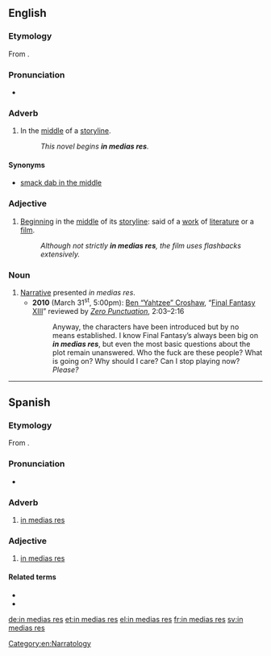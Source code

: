 ==English==
{{wikipedia}}
===Etymology===
From {{etyl|la}} ''{{l|la|in}} {{l|la|medias}} {{l|la|res}}''.

===Pronunciation===
* {{IPA|/ɪn ˌmiːdɪəs ˈreɪz/|}}

===Adverb===
{{en-adv|head=[[in]] [[medias]] [[res]]|-}}

# In the [[middle]] of a [[storyline]].
#: ''This novel begins '''in medias res'''.''

====Synonyms====
* [[smack dab in the middle]]

===Adjective===
{{en-adj|head=[[in]] [[medias]] [[res]]|-}}

# [[begin|Beginning]] in the [[middle]] of its [[storyline]]: said of a [[work]] of [[literature]] or a [[film]].
#: ''Although not strictly '''in medias res''', the film uses flashbacks extensively.''

===Noun===
{{en-noun|head=[[in]] [[medias]] [[res]]|-}}


# [[narrative|Narrative]] presented ''in medias res''.
#* '''2010''' (March 31<sup>st</sup>, 5:00pm): <span class="plainlinks">[http://www.escapistmagazine.com/profiles/view/Yahtzee%20Croshaw Ben “Yahtzee” Croshaw], “[http://www.escapistmagazine.com/videos/view/zero-punctuation/1569-Final-Fantasy-XIII Final Fantasy XIII]” reviewed by ''[http://www.escapistmagazine.com/videos/view/zero-punctuation Zero Punctuation]</span>'', 2:03–2:16
#*: Anyway, the characters have been introduced but by no means established. I know Final Fantasy’s always been big on '''''in medias res''''', but even the most basic questions about the plot remain unanswered. Who the fuck are these people? What is going on? Why should I care? Can I stop playing now? ''Please?''

[[Category:en:Narratology]]

----

==Spanish==
{{wikipedia|lang=es}}
===Etymology===
From {{etyl|la|es}} {{term|in|lang=la}} {{term|media|lang=la}} {{term|res|lang=la|lit=into the middle of things}}.

===Pronunciation===
* {{IPA|/in ˈme.ðjas ˌres/|lang=es}}

===Adverb===
{{es-adv}}

# [[#English|in medias res]]

===Adjective===
{{es-adj|pl=in medias res}}

# [[#English|in medias res]]

====Related terms====
* {{l|es|ab initio}}
* {{l|es|ab ovo}}

[[de:in medias res]]
[[et:in medias res]]
[[el:in medias res]]
[[fr:in medias res]]
[[sv:in medias res]]